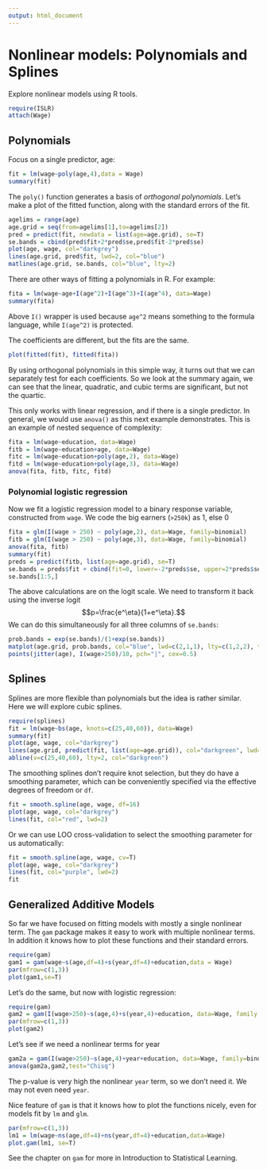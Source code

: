 ```yaml
---
output: html_document
---
```

Nonlinear models: Polynomials and Splines
=========================================

Explore nonlinear models using R tools.

```r
require(ISLR)
attach(Wage)
```

Polynomials
------------

Focus on a single predictor, age:

```r
fit = lm(wage~poly(age,4),data = Wage)
summary(fit)
```

The `poly()` function generates a basis of *orthogonal polynomials*.
Let's make a plot of the fitted function, along with the standard
errors of the fit.

```r
agelims = range(age)
age.grid = seq(from=agelims[1],to=agelims[2])
pred = predict(fit, newdata = list(age=age.grid), se=T)
se.bands = cbind(pred$fit+2*pred$se,pred$fit-2*pred$se)
plot(age, wage, col="darkgrey")
lines(age.grid, pred$fit, lwd=2, col="blue")
matlines(age.grid, se.bands, col="blue", lty=2)
```

There are other ways of fitting a polynomials in R. For example:

```r
fita = lm(wage~age+I(age^2)+I(age^3)+I(age^4), data=Wage)
summary(fita)
```

Above `I()` wrapper is used because `age^2` means something to the formula language,
while `I(age^2)`  is protected.

The coefficients are different, but the fits are the same. 

```r
plot(fitted(fit), fitted(fita))
```

By using orthogonal polynomials in this simple way, it turns out 
that we can separately test for each coefficients. So we look at the summary again,
we can see that the linear, quadratic, and cubic terms are significant, but not the quartic.

This only works  with linear regression, and if there is a single predictor.
In general, we would use `anova()` as this next example demonstrates.
This is an example of nested sequence of complexity:

```r
fita = lm(wage~education, data=Wage)
fitb = lm(wage~education+age, data=Wage)
fitc = lm(wage~education+poly(age,2), data=Wage)
fitd = lm(wage~education+poly(age,3), data=Wage)
anova(fita, fitb, fitc, fitd)
```

### Polynomial logistic regression

Now we fit a logistic regression model to a binary response variable,
constructed from `wage`. We code the big earners (`>250k`) as 1, else 0

```r
fita = glm(I(wage > 250) ~ poly(age,2), data=Wage, family=binomial)
fitb = glm(I(wage > 250) ~ poly(age,3), data=Wage, family=binomial)
anova(fita, fitb)
summary(fit)
preds = predict(fitb, list(age=age.grid), se=T)
se.bands = preds$fit + cbind(fit=0, lower=-2*preds$se, upper=2*preds$se)
se.bands[1:5,]
```

The above calculations are on the logit scale. We need to transform it back using
the inverse logit $$p=\frac{e^\eta}{1+e^\eta}.$$ We can do this simultaneously for all 
three columns of `se.bands`:

```r
prob.bands = exp(se.bands)/(1+exp(se.bands))
matplot(age.grid, prob.bands, col="blue", lwd=c(2,1,1), lty=c(1,2,2), type="l", ylim=c(0,0.1))
points(jitter(age), I(wage>250)/10, pch="|", cex=0.5)
```

Splines
-------

Splines are more flexible than polynomials but the idea is rather similar. Here we will explore 
cubic splines.

```r
require(splines)
fit = lm(wage~bs(age, knots=c(25,40,60)), data=Wage)
summary(fit)
plot(age, wage, col="darkgrey")
lines(age.grid, predict(fit, list(age=age.grid)), col="darkgreen", lwd=2)
abline(v=c(25,40,60), lty=2, col="darkgreen")
```


The smoothing splines don't require knot selection, but they do have a smoothing parameter,
which can be conveniently specified via the effective degrees of freedom or `df`.

```r
fit = smooth.spline(age, wage, df=16)
plot(age, wage, col="darkgrey")
lines(fit, col="red", lwd=2)
```

Or we can use LOO cross-validation  to select the smoothing parameter for us
automatically:

```r
fit = smooth.spline(age, wage, cv=T)
plot(age, wage, col="darkgrey")
lines(fit, col="purple", lwd=2)
fit
```

Generalized Additive Models
---------------------------
So far we have focused on fitting models with mostly a single nonlinear term.
The `gam` package makes it easy to work with multiple nonlinear terms.
In addition it knows how to plot these functions and their standard errors.


```r
require(gam)
gam1 = gam(wage~s(age,df=4)+s(year,df=4)+education,data = Wage)
par(mfrow=c(1,3))
plot(gam1,se=T)
```

Let's do the same, but now with logistic regression:

```r
require(gam)
gam2 = gam(I(wage>250)~s(age,4)+s(year,4)+education, data=Wage, family = binomial)
par(mfrow=c(1,3))
plot(gam2)
```


Let's see if we need a nonlinear terms for year

```r
gam2a = gam(I(wage>250)~s(age,4)+year+education, data=Wage, family=binomial)
anova(gam2a,gam2,test="Chisq")
```

The p-value is very high the nonlinear `year` term, so we don't need it. We may not even need `year`.

Nice feature of `gam` is that it knows how to plot the functions nicely, 
even for models fit by `lm` and `glm`.

```r
par(mfrow=c(1,3))
lm1 = lm(wage~ns(age,df=4)+ns(year,df=4)+education,data=Wage)
plot.gam(lm1, se=T)
```

See the chapter on `gam` for more in Introduction to Statistical Learning.

